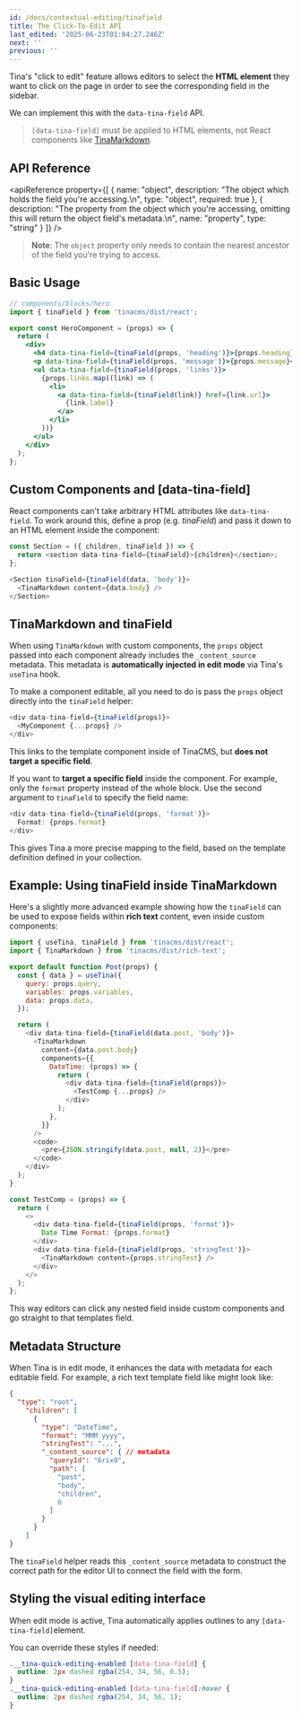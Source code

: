 ```yaml
---
id: /docs/contextual-editing/tinafield
title: The Click-To-Edit API
last_edited: '2025-06-23T01:04:27.246Z'
next: ''
previous: ''
---
```


Tina's "click to edit" feature allows editors to select the **HTML element** they want to click on the page in order to see the corresponding field in the sidebar.

We can implement this with the `data-tina-field` API.

> `[data-tina-field]` must be applied to HTML elements, not React components like [TinaMarkdown](https://tina.io/docs/editing/markdown#rendering-content-with-tinamarkdown).

## API Reference

<apiReference
  property={[
    {
      name: "object",
      description: "The object which holds the field you're accessing.\n",
      type: "object",
      required: true
    },
    {
      description:
        "The property from the object which you're accessing, omitting this will return the object field's metadata.\n",
      name: "property",
      type: "string"
    }
  ]}
/>

> **Note**: The `object` property only needs to contain the nearest ancestor of the field you're trying to access.

## Basic Usage

```jsx
// components/blocks/hero
import { tinaField } from 'tinacms/dist/react';

export const HeroComponent = (props) => {
  return (
    <div>
      <h4 data-tina-field={tinaField(props, 'heading')}>{props.heading}</h4>
      <p data-tina-field={tinaField(props, 'message')}>{props.message}</p>
      <ul data-tina-field={tinaField(props, 'links')}>
        {props.links.map((link) => (
          <li>
            <a data-tina-field={tinaField(link)} href={link.url}>
              {link.label}
            </a>
          </li>
        ))}
      </ul>
    </div>
  );
};
```

## Custom Components and \[data-tina-field]

React components can't take arbitrary HTML attributes like `data-tina-field`. To work around this, define a prop (e.g. *tinaField*) and pass it down to an HTML element inside the component:

```javascript
const Section = ({ children, tinaField }) => {
  return <section data-tina-field={tinaField}>{children}</section>;
};

<Section tinaField={tinaField(data, 'body')}>
  <TinaMarkdown content={data.body} />
</Section>

```

## TinaMarkdown and tinaField

When using `TinaMarkdown` with custom components, the `props` object passed into each component already includes the `_content_source` metadata. This metadata is **automatically injected in edit mode** via Tina's `useTina` hook.

To make a component editable, all you need to do is pass the `props` object directly into the `tinaField` helper:

```javascript
<div data-tina-field={tinaField(props)}>
  <MyComponent {...props} />
</div>

```

This links to the template component inside of TinaCMS, but **does not target a specific field**.

If you want to **target a specific field** inside the component. For example, only the `format` property instead of the whole block. Use the second argument to `tinaField` to specify the field name:

```javascript
<div data-tina-field={tinaField(props, 'format')}>
  Format: {props.format}
</div>
```

This gives Tina a more precise mapping to the field, based on the template definition defined in your collection.

## Example: Using tinaField inside TinaMarkdown

Here's a slightly more advanced example showing how the `tinaField` can be used to expose fields within **rich text** content, even inside custom components:

```javascript
import { useTina, tinaField } from 'tinacms/dist/react';
import { TinaMarkdown } from 'tinacms/dist/rich-text';

export default function Post(props) {
  const { data } = useTina({
    query: props.query,
    variables: props.variables,
    data: props.data,
  });

  return (
    <div data-tina-field={tinaField(data.post, 'body')}>
      <TinaMarkdown
        content={data.post.body}
        components={{
          DateTime: (props) => {
            return (
              <div data-tina-field={tinaField(props)}>
                <TestComp {...props} />
              </div>
            );
          },
        }}
      />
      <code>
        <pre>{JSON.stringify(data.post, null, 2)}</pre>
      </code>
    </div>
  );
}

const TestComp = (props) => {
  return (
    <>
      <div data-tina-field={tinaField(props, 'format')}>
        Date Time Format: {props.format}
      </div>
      <div data-tina-field={tinaField(props, 'stringTest')}>
        <TinaMarkdown content={props.stringTest} />
      </div>
    </>
  );
};

```

This way editors can click any nested field inside custom components and go straight to that templates field.

## Metadata Structure

When Tina is in edit mode, it enhances the data with metadata for each editable field. For example, a rich text template field like  might look like:

```json
{
  "type": "root",
    "children": [
      {
        "type": "DateTime",
        "format": "MMM yyyy",
        "stringTest": "...",
        "_content_source": { // metadata
          "queryId": "6rix9",
          "path": [
            "post",
            "body",
            "children",
            0
          ]
        }
      }
    ]
}

```

The `tinaField` helper reads this `_content_source` metadata to construct the correct path for the editor UI to connect the field with the form.

## Styling the visual editing interface

<WebmEmbed embedSrc="/video/quick-edit-demo.webm" />

When edit mode is active, Tina automatically applies outlines to any `[data-tina-field]`element.

You can override these styles if needed:

```css
.__tina-quick-editing-enabled [data-tina-field] {
  outline: 2px dashed rgba(254, 34, 56, 0.5);
}
.__tina-quick-editing-enabled [data-tina-field]:hover {
  outline: 2px dashed rgba(254, 34, 56, 1);
}
```
